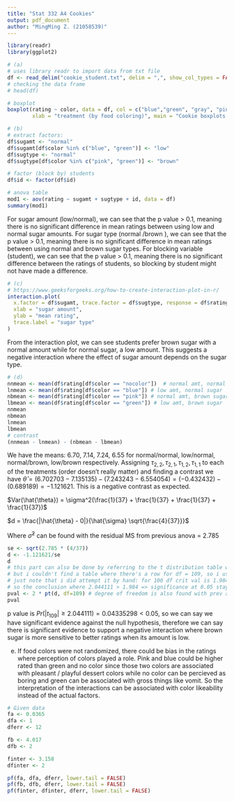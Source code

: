 ```yaml
---
title: "Stat 332 A4 Cookies"
output: pdf_document
author: "MingMing Z. (21058539)"
---
```

```r
library(readr)
library(ggplot2)
```

```r
# (a)
# uses library readr to import data from txt file
df <- read_delim("cookie_student.txt", delim = ",", show_col_types = FALSE)
# checking the data frame
# head(df)

# boxplot
boxplot(rating ~ color, data = df, col = c("blue","green", "gray", "pink"), 
        xlab = "treatment (by food coloring)", main = "Cookie boxplots by treatment")
```

```r
# (b)
# extract factors:
df$sugamt <- "normal"
df$sugamt[df$color %in% c("blue", "green")] <- "low"
df$sugtype <- "normal"
df$sugtype[df$color %in% c("pink", "green")] <- "brown"

# factor (block by) students
df$id <- factor(df$id)

# anova table
mod1 <- aov(rating ~ sugamt + sugtype + id, data = df)
summary(mod1)
```

For sugar amount (low/normal), we can see that the p value > 0.1, meaning there is no significant difference in mean ratings between using low and normal sugar amounts. For sugar type (normal /brown ), we can see that the p value > 0.1, meaning there is no significant difference in mean ratings between using normal and brown sugar types. For blocking variable (student), we can see that the p value > 0.1, meaning there is no significant difference between the ratings of students, so blocking by student might not have made a difference.

```r
# (c)
# https://www.geeksforgeeks.org/how-to-create-interaction-plot-in-r/
interaction.plot(
  x.factor = df$sugamt, trace.factor = df$sugtype, response = df$rating,
  xlab = "sugar amount", 
  ylab = "mean rating",
  trace.label = "sugar type"
)
```

From the interaction plot, we can see students prefer brown sugar with a normal amount while for normal sugar, a low amount. This suggests a negative interaction where the effect of sugar amount depends on the sugar type.

``` r
# (d)
nnmean <- mean(df$rating[df$color == "nocolor"])  # normal amt, normal sugar
lnmean <- mean(df$rating[df$color == "blue"]) # low amt, normal sugar
nbmean <- mean(df$rating[df$color == "pink"]) # normal amt, brown sugar
lbmean <- mean(df$rating[df$color == "green"]) # low amt, brown sugar
nnmean
nbmean
lnmean
lbmean
# contrast
(nnmean - lnmean) - (nbmean - lbmean) 
```

We have the means: 6.70, 7.14, 7.24, 6.55 for normal/normal, low/normal, normal/brown, low/brown respectively. Assigning $\tau_{2,2}, \tau_{2,1}, \tau_{1,2}, \tau_{1,1}$ to each of the treatments (order doesn't really matter) and finding a contrast we have $\hat{\theta}= (6.702703 - 7.135135) - (7.243243 - 6.554054) = (-0.432432) - (0.689189) = -1.121621$. This is a negative contrast as expected.

$Var(\hat{\theta}) = \sigma^2(\frac{1}{37} + \frac{1}{37} + \frac{1}{37} + \frac{1}{37})$

$d = \frac{|\hat{\theta} - 0|}{\hat{\sigma} \sqrt{\frac{4}{37}}}$

Where $\hat{\sigma}^2$ can be found with the residual MS from previous anova = 2.785

``` r
se <- sqrt(2.785 * (4/37)) 
d <- -1.121621/se
d
# this part can also be done by referring to the t distribution table with 0.05
# but i couldn't find a table where there's a row for df = 109, so i used r here for better accuracy
# just note that i did attempt it by hand: for 100 df crit val is 1.984 
# so the conclusion where 2.044111 > 1.984 => significance at 0.05 stays the same
pval <- 2 * pt(d, df=109) # degree of freedom is also found with prev anova table
pval
```
p value is $Pr(|t_{109}| \geq 2.044111) = 0.04335298 < 0.05$, so we can say we have significant evidence against the null hypothesis, therefore we can say there is significant evidence to support a negative interaction where brown sugar is more sensitive to better ratings when its amount is low. 


(e) If food colors were not randomized, there could be bias in the ratings where perception of colors played a role. Pink and blue could be higher rated than green and no color since those two colors are associated with pleasant / playful dessert colors while no color can be percieved as boring and green can be associated with gross things like vomit. So the interpretation of the interactions can be associated with color likeability instead of the actual factors.

```r
# Given data
fa <- 0.0365
dfa <- 1
dferr <- 12

fb <- 4.017
dfb <- 2

finter <- 3.158
dfinter <- 2

pf(fa, dfa, dferr, lower.tail = FALSE)
pf(fb, dfb, dferr, lower.tail = FALSE)
pf(finter, dfinter, dferr, lower.tail = FALSE)

```